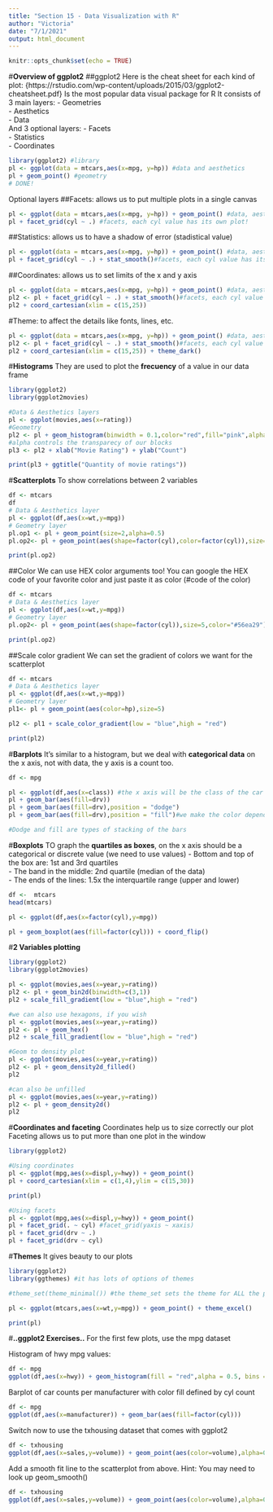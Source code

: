 ```yaml
---
title: "Section 15 - Data Visualization with R"
author: "Victoria"
date: "7/1/2021"
output: html_document
---
```


```r
knitr::opts_chunk$set(echo = TRUE)
```

#**Overview of ggplot2**
##ggplot2
Here is the cheat sheet for each kind of plot: {https://rstudio.com/wp-content/uploads/2015/03/ggplot2-cheatsheet.pdf}
Is the most popular data visual package for R
It consists of 3 main layers:
- Geometries  
- Aesthetics  
- Data  
And 3 optional layers:
- Facets  
- Statistics  
- Coordinates
```r
library(ggplot2) #library
pl <- ggplot(data = mtcars,aes(x=mpg, y=hp)) #data and aesthetics
pl + geom_point() #geometry
# DONE!

```
Optional layers
##Facets: allows us to put multiple plots in a single canvas
```r
pl <- ggplot(data = mtcars,aes(x=mpg, y=hp)) + geom_point() #data, aesthetics & geometry
pl + facet_grid(cyl ~ .) #facets, each cyl value has its own plot!
```

##Statistics: allows us to have a shadow of error (stadistical value)
```r
pl <- ggplot(data = mtcars,aes(x=mpg, y=hp)) + geom_point() #data, aesthetics & geometry
pl + facet_grid(cyl ~ .) + stat_smooth()#facets, each cyl value has its own plot!

```
##Coordinates: allows us to set limits of the x and y axis
```r
pl <- ggplot(data = mtcars,aes(x=mpg, y=hp)) + geom_point() #data, aesthetics & geometry
pl2 <- pl + facet_grid(cyl ~ .) + stat_smooth()#facets, each cyl value has its own plot!
pl2 + coord_cartesian(xlim = c(15,25))
```
#Theme: to affect the details like fonts, lines, etc.
```r
pl <- ggplot(data = mtcars,aes(x=mpg, y=hp)) + geom_point() #data, aesthetics & geometry
pl2 <- pl + facet_grid(cyl ~ .) + stat_smooth()#facets, each cyl value has its own plot!
pl2 + coord_cartesian(xlim = c(15,25)) + theme_dark()
```

#**Histograms**
They are used to plot the **frecuency** of a value in our data frame
```r
library(ggplot2)
library(ggplot2movies)

#Data & Aesthetics layers
pl <- ggplot(movies,aes(x=rating))
#Geometry
pl2 <- pl + geom_histogram(binwidth = 0.1,color="red",fill="pink",alpha=0.4) #the binwidth is the "width" of the values for each block
#alpha controls the transparecy of our blocks
pl3 <- pl2 + xlab("Movie Rating") + ylab("Count")

print(pl3 + ggtitle("Quantity of movie ratings"))
```

#**Scatterplots**
To show correlations between 2 variables
```r
df <- mtcars
df
# Data & Aesthetics layer
pl <- ggplot(df,aes(x=wt,y=mpg))
# Geometry layer
pl.op1 <- pl + geom_point(size=2,alpha=0.5)
pl.op2<- pl + geom_point(aes(shape=factor(cyl),color=factor(cyl)),size=5) #the size of the points change according to cyl values (this dependency of format and values only works by using aes())

print(pl.op2)
```
##Color
We can use HEX color arguments too! You can google the HEX code of your favorite color and just paste it as color (#code of the color)
```r
df <- mtcars
# Data & Aesthetics layer
pl <- ggplot(df,aes(x=wt,y=mpg))
# Geometry layer
pl.op2<- pl + geom_point(aes(shape=factor(cyl)),size=5,color="#56ea29") #the size of the points change according to cyl values (this dependency of format and values only works by using aes())

print(pl.op2)
```

##Scale color gradient
We can set the gradient of colors we want for the scatterplot
```r
df <- mtcars
# Data & Aesthetics layer
pl <- ggplot(df,aes(x=wt,y=mpg))
# Geometry layer
pl1<- pl + geom_point(aes(color=hp),size=5)

pl2 <- pl1 + scale_color_gradient(low = "blue",high = "red")

print(pl2)
```

#**Barplots**
It's similar to a histogram, but we deal with **categorical data** on the x axis, not with data, the y axis is a count too.
```r
df <- mpg

pl <- ggplot(df,aes(x=class)) #the x axis will be the class of the car
pl + geom_bar(aes(fill=drv))
pl + geom_bar(aes(fill=drv),position = "dodge") 
pl + geom_bar(aes(fill=drv),position = "fill")#we make the color dependent of the drive type to make a stacked bar plot, cool!

#Dodge and fill are types of stacking of the bars
```

#**Boxplots**
TO graph the **quartiles as boxes**, on the x axis should be a categorical or discrete value (we need to use values)
- Bottom and top of the box are: 1st and 3rd quartiles  
- The band in the middle: 2nd quartile (median of the data)  
- The ends of the lines: 1.5x the interquartile range (upper and lower)

```r
df <-  mtcars
head(mtcars)

pl <- ggplot(df,aes(x=factor(cyl),y=mpg))

pl + geom_boxplot(aes(fill=factor(cyl))) + coord_flip()
```

#**2 Variables plotting**
```r
library(ggplot2)
library(ggplot2movies)

pl <- ggplot(movies,aes(x=year,y=rating))
pl2 <- pl + geom_bin2d(binwidth=c(3,1))
pl2 + scale_fill_gradient(low = "blue",high = "red")

#we can also use hexagons, if you wish
pl <- ggplot(movies,aes(x=year,y=rating))
pl2 <- pl + geom_hex()
pl2 + scale_fill_gradient(low = "blue",high = "red")

#Geom to density plot
pl <- ggplot(movies,aes(x=year,y=rating))
pl2 <- pl + geom_density2d_filled()
pl2

#can also be unfilled
pl <- ggplot(movies,aes(x=year,y=rating))
pl2 <- pl + geom_density2d()
pl2
```

#**Coordinates and faceting**
Coordinates help us to size correctly our plot
Faceting allows us to put more than one plot in the window
```r
library(ggplot2)

#Using coordinates
pl <- ggplot(mpg,aes(x=displ,y=hwy)) + geom_point()
pl + coord_cartesian(xlim = c(1,4),ylim = c(15,30))

print(pl)

#Using facets
pl <- ggplot(mpg,aes(x=displ,y=hwy)) + geom_point()
pl + facet_grid(. ~ cyl) #facet_grid(yaxis ~ xaxis)
pl + facet_grid(drv ~ .)
pl + facet_grid(drv ~ cyl)
```

#**Themes**
It gives beauty to our plots
```r
library(ggplot2)
library(ggthemes) #it has lots of options of themes

#theme_set(theme_minimal()) #the theme_set sets the theme for ALL the plots in the script otherwise do the below

pl <- ggplot(mtcars,aes(x=wt,y=mpg)) + geom_point() + theme_excel()

print(pl)

```

#**..ggplot2 Exercises..**
For the first few plots, use the mpg dataset

Histogram of hwy mpg values:
```r
df <- mpg
ggplot(df,aes(x=hwy)) + geom_histogram(fill = "red",alpha = 0.5, bins = 20) + theme_gray()
```
Barplot of car counts per manufacturer with color fill defined by cyl count
```r
df <- mpg
ggplot(df,aes(x=manufacturer)) + geom_bar(aes(fill=factor(cyl)))
```
Switch now to use the txhousing dataset that comes with ggplot2
```r
df <- txhousing
ggplot(df,aes(x=sales,y=volume)) + geom_point(aes(color=volume),alpha=0.5)
```

Add a smooth fit line to the scatterplot from above. Hint: You may need to look up geom_smooth()
```r
df <- txhousing
ggplot(df,aes(x=sales,y=volume)) + geom_point(aes(color=volume),alpha=0.5,size=5) + geom_smooth(color = "green")
```

